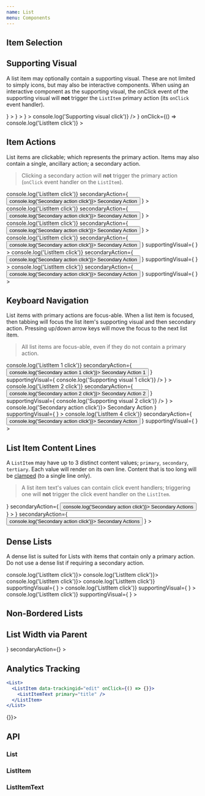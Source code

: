 ```yaml
---
name: List
menu: Components
---
```



## Item Selection

<Playground>
  <List data-test="list-item-selection">
    <ListItem selected>
      <ListItemText primary="First line of content" />
    </ListItem>
    <ListItem>
      <ListItemText primary="First line of content" />
    </ListItem>
    <ListItem selected>
      <ListItemText primary="First line of content" />
    </ListItem>
    <ListItem>
      <ListItemText primary="First line of content" />
    </ListItem>
  </List>
</Playground>

## Supporting Visual

A list item may optionally contain a supporting visual. These are not limited to simply icons, but may also be interactive components. When using an interactive component as the supporting visual, the onClick event of the supporting visual will **not** trigger the `ListItem` primary action (its `onClick` event handler).

<Playground>
  <List data-test="list-supporting-visual">
    <ListItem
      supportingVisual={
        <Avatar
          size={36}
          src={'https://i.pinimg.com/236x/c1/2e/ba/c12eba2c171e51501c00759b3363367c--dapper-suits-bloomberg-businessweek.jpg'}
        />
      }
    >
      <ListItemText primary="First line of content" />
    </ListItem>
    <ListItem
      supportingVisual={
        <Avatar
          size={36}
          src={'https://i.pinimg.com/236x/c1/2e/ba/c12eba2c171e51501c00759b3363367c--dapper-suits-bloomberg-businessweek.jpg'}
        />
      }
    >
      <ListItemText
        primary="First line of content"
        secondary="Second line of content"
      />
    </ListItem>
    <ListItem
      supportingVisual={
        <Avatar
          size={36}
          src={'https://i.pinimg.com/236x/c1/2e/ba/c12eba2c171e51501c00759b3363367c--dapper-suits-bloomberg-businessweek.jpg'}
        />
      }
    >
      <ListItemText
        primary="First line of content"
        secondary="Second line of content"
        tertiary="Third line of content"
      />
    </ListItem>
    <ListItem
      supportingVisual={
        <IconButton
          icon={AssetIcon}
          onClick={() => console.log('Supporting visual click')}
        />
      }
      onClick={() => console.log('ListItem click')}
    >
      <ListItemText primary="Action-able (onClick) supporting visual" />
    </ListItem>
  </List>
</Playground>

## Item Actions

List items are clickable; which represents the primary action. Items may also contain a single, ancillary action; a secondary action.

> Clicking a secondary action will **not** trigger the primary action (`onClick` event handler on the `ListItem`).

<Playground>
  <List data-test="list-item-actions">
    <ListItem
      onClick={() => console.log('ListItem click')}
      secondaryAction={
        <Button onClick={() => console.log('Secondary action click')}>
          Secondary Action
        </Button>
      }
    >
      <ListItemText primary="First line of content" />
    </ListItem>
    <ListItem
      onClick={() => console.log('ListItem click')}
      secondaryAction={
        <Button onClick={() => console.log('Secondary action click')}>
          Secondary Action
        </Button>
      }
    >
      <ListItemText
        primary="First line of content"
        secondary="Second line of content"
      />
    </ListItem>
    <ListItem
      onClick={() => console.log('ListItem click')}
      secondaryAction={
        <Button onClick={() => console.log('Secondary action click')}>
          Secondary Action
        </Button>
      }
    >
      <ListItemText
        primary="First line of content"
        secondary="Second line of content"
        tertiary="Third line of content"
      />
    </ListItem>
    <ListItem
      onClick={() => console.log('ListItem click')}
      secondaryAction={
        <Button onClick={() => console.log('Secondary action click')}>
          Secondary Action
        </Button>
      }
      supportingVisual={
        <Avatar
          size={36}
          src={'https://i.pinimg.com/236x/c1/2e/ba/c12eba2c171e51501c00759b3363367c--dapper-suits-bloomberg-businessweek.jpg'}
        />
      }
    >
      <ListItemText primary="First line of content" />
    </ListItem>
    <ListItem
      onClick={() => console.log('ListItem click')}
      secondaryAction={
        <Button onClick={() => console.log('Secondary action click')}>
          Secondary Action
        </Button>
      }
      supportingVisual={
        <Avatar
          size={36}
          src={'https://i.pinimg.com/236x/c1/2e/ba/c12eba2c171e51501c00759b3363367c--dapper-suits-bloomberg-businessweek.jpg'}
        />
      }
    >
      <ListItemText
        primary="First line of content"
        secondary="Second line of content"
      />
    </ListItem>
    <ListItem
      onClick={() => console.log('ListItem click')}
      secondaryAction={
        <Button onClick={() => console.log('Secondary action click')}>
          Secondary Action
        </Button>
      }
      supportingVisual={
        <Avatar
          size={36}
          src={'https://i.pinimg.com/236x/c1/2e/ba/c12eba2c171e51501c00759b3363367c--dapper-suits-bloomberg-businessweek.jpg'}
        />
      }
    >
      <ListItemText
        primary="First line of content"
        secondary="Second line of content"
        tertiary="Third line of content"
      />
    </ListItem>
  </List>
</Playground>

## Keyboard Navigation

List items with primary actions are focus-able. When a list item is focused, then tabbing will focus the list item's supporting visual and then secondary action. Pressing up/down arrow keys will move the focus to the next list item.

> All list items are focus-able, even if they do not contain a primary action.

<Playground>
  <List data-test="list-focusable">
    <ListItem
      onClick={() => console.log('ListItem 1 click')}
      secondaryAction={
        <Button onClick={() => console.log('Secondary action 1 click')}>
          Secondary Action 1
        </Button>
      }
      supportingVisual={
        <IconButton
          icon={AssetIcon}
          onClick={() => console.log('Supporting visual 1 click')}
        />
      }
    >
      <ListItemText primary="1" />
    </ListItem>
    <ListItem
      onClick={() => console.log('ListItem 2 click')}
      secondaryAction={
        <Button onClick={() => console.log('Secondary action 2 click')}>
          Secondary Action 2
        </Button>
      }
      supportingVisual={
        <IconButton
          icon={AssetIcon}
          onClick={() => console.log('Supporting visual 2 click')}
        />
      }
    >
      <ListItemText primary="2" />
    </ListItem>
    <ListItem
      secondaryAction={
        <Button onClick={() => console.log('Secondary action click')}>
          Secondary Action
        </Button>
      }
      supportingVisual={
        <Avatar
          size={36}
          src={'https://i.pinimg.com/236x/c1/2e/ba/c12eba2c171e51501c00759b3363367c--dapper-suits-bloomberg-businessweek.jpg'}
        />
      }
    >
      <ListItemText primary="3 (not focusable)" />
    </ListItem>
    <ListItem
      onClick={() => console.log('ListItem 4 click')}
      secondaryAction={
        <Button onClick={() => console.log('Secondary action click')}>
          Secondary Action
        </Button>
      }
      supportingVisual={
        <Avatar
          size={36}
          src={'https://i.pinimg.com/236x/c1/2e/ba/c12eba2c171e51501c00759b3363367c--dapper-suits-bloomberg-businessweek.jpg'}
        />
      }
    >
      <ListItemText primary="4" />
    </ListItem>
  </List>
</Playground>

## List Item Content Lines

A `ListItem` may have up to 3 distinct content values; `primary`, `secondary`, `tertiary`. Each value will render on its own line. Content that is too long will be [clamped](/components/Clamp) (to a single line only).

> A list item text's values can contain click event handlers; triggering one will **not** trigger the click event handler on the `ListItem`.

<Playground>
  <List data-test="list-content-too-long">
    <ListItem
      supportingVisual={
        <Avatar
          size={36}
          src={'https://i.pinimg.com/236x/c1/2e/ba/c12eba2c171e51501c00759b3363367c--dapper-suits-bloomberg-businessweek.jpg'}
        />
      }
      secondaryAction={
        <Button onClick={() => console.log('Secondary action click')}>
          Secondary Actions
        </Button>
      }
    >
      <ListItemText
        primary="Long second line of text. Long second line of text. Long second line of text. Long second line of text. Long second line of text. Long second line of text. Long second line of text. Long second line of text. Long second line of text."
        secondary="Long second line of text. Long second line of text. Long second line of text. Long second line of text. Long second line of text. Long second line of text. Long second line of text. Long second line of text. Long second line of text."
        tertiary="Long third line of text. Long third line of text. Long third line of text. Long third line of text. Long third line of text. Long third line of text. Long third line of text. Long third line of text. Long third line of text."
      />
    </ListItem>
    <ListItem
      supportingVisual={
        <Avatar
          size={36}
          src={'https://i.pinimg.com/236x/c1/2e/ba/c12eba2c171e51501c00759b3363367c--dapper-suits-bloomberg-businessweek.jpg'}
        />
      }
      secondaryAction={
        <Button onClick={() => console.log('Secondary action click')}>
          Secondary Actions
        </Button>
      }
    >
      <ListItemText
        primary="Longsecondlineoftext.Longsecondlineoftext.Longsecondlineoftext.Longsecondlineoftext.Longsecondlineoftext.Longsecondlineoftext.Longsecondlineoftext.Longsecondlineoftext.Longsecondlineoftext."
        secondary="Longsecondlineoftext.Longsecondlineoftext.Longsecondlineoftext.Longsecondlineoftext.Longsecondlineoftext.Longsecondlineoftext.Longsecondlineoftext.Longsecondlineoftext.Longsecondlineoftext."
        tertiary="Longthirdlineoftext.Longthirdlineoftext.Longthirdlineoftext.Longthirdlineoftext.Longthirdlineoftext.Longthirdlineoftext.Longthirdlineoftext.Longthirdlineoftext.Longthirdlineoftext."
      />
    </ListItem>
  </List>
</Playground>

## Dense Lists

A dense list is suited for Lists with items that contain only a primary action. Do not use a dense list if requiring a secondary action.

<Playground>
  <List dense>
    <ListItem onClick={() => console.log('ListItem click')}>
      <ListItemText primary="First line of content" />
    </ListItem>
    <ListItem onClick={() => console.log('ListItem click')}>
      <ListItemText
        primary="First line of content"
        secondary="Second line of content"
      />
    </ListItem>
    <ListItem onClick={() => console.log('ListItem click')}>
      <ListItemText
        primary="First line of content"
        secondary="Second line of content"
        tertiary="Third line of content"
      />
    </ListItem>
    <ListItem
      onClick={() => console.log('ListItem click')}
      supportingVisual={
        <Avatar
          size={36}
          src={'https://i.pinimg.com/236x/c1/2e/ba/c12eba2c171e51501c00759b3363367c--dapper-suits-bloomberg-businessweek.jpg'}
        />
      }
    >
      <ListItemText primary="First line of content" />
    </ListItem>
    <ListItem
      onClick={() => console.log('ListItem click')}
      supportingVisual={
        <Avatar
          size={36}
          src={'https://i.pinimg.com/236x/c1/2e/ba/c12eba2c171e51501c00759b3363367c--dapper-suits-bloomberg-businessweek.jpg'}
        />
      }
    >
      <ListItemText
        primary="First line of content"
        secondary="Second line of content"
      />
    </ListItem>
    <ListItem
      onClick={() => console.log('ListItem click')}
      supportingVisual={
        <Avatar
          size={36}
          src={'https://i.pinimg.com/236x/c1/2e/ba/c12eba2c171e51501c00759b3363367c--dapper-suits-bloomberg-businessweek.jpg'}
        />
      }
    >
      <ListItemText
        primary="First line of content"
        secondary="Second line of content"
        tertiary="Third line of content"
      />
    </ListItem>
  </List>
</Playground>

## Non-Bordered Lists

<Playground>
  <List noBorder>
    <ListItem>
      <ListItemText
        primary="First line of content"
        secondary="Second line of content"
        tertiary="third line of content"
      />
    </ListItem>
    <ListItem>
      <ListItemText
        primary="First line of content"
        secondary="Second line of content"
        tertiary="third line of content"
      />
    </ListItem>
    <ListItem>
      <ListItemText
        primary="First line of content"
        secondary="Second line of content"
        tertiary="third line of content"
      />
    </ListItem>
  </List>
</Playground>

## List Width via Parent

<Playground>
  <div style={{ width: '300px' }}>
    <SpacedGroup direction="vertical">
      <List data-test="list-parent-width">
        <ListItem
          supportingVisual={
            <Avatar
              size={36}
              src={'https://i.pinimg.com/236x/c1/2e/ba/c12eba2c171e51501c00759b3363367c--dapper-suits-bloomberg-businessweek.jpg'}
            />
          }
          secondaryAction={<AssetIcon />}
        >
          <ListItemText
            primary="Long second line of text. Long second line of text. Long second line of text. Long second line of text. Long second line of text. Long second line of text. Long second line of text. Long second line of text. Long second line of text."
            secondary="Long second line of text. Long second line of text. Long second line of text. Long second line of text. Long second line of text. Long second line of text. Long second line of text. Long second line of text. Long second line of text."
            tertiary="Long third line of text. Long third line of text. Long third line of text. Long third line of text. Long third line of text. Long third line of text. Long third line of text. Long third line of text. Long third line of text."
          />
        </ListItem>
        <ListItem>
          <ListItemText
            primary="First line of content"
            secondary="Second line of content"
            tertiary="third line of content"
          />
        </ListItem>
      </List>
    </SpacedGroup>
  </div>
</Playground>

## Analytics Tracking

```jsx
<List>
  <ListItem data-trackingid="edit" onClick={() => {}}>
    <ListItemText primary="title" />
  </ListItem>
</List>
```

<Playground>
  <List>
    <ListItem data-trackingid="edit" onClick={() => {}}>
      <ListItemText primary="title" />
    </ListItem>
  </List>
</Playground>

## API

### List

<PropsTable of={List} />

### ListItem

<PropsTable of={ListItem} />

### ListItemText

<PropsTable of={ListItemText} />
